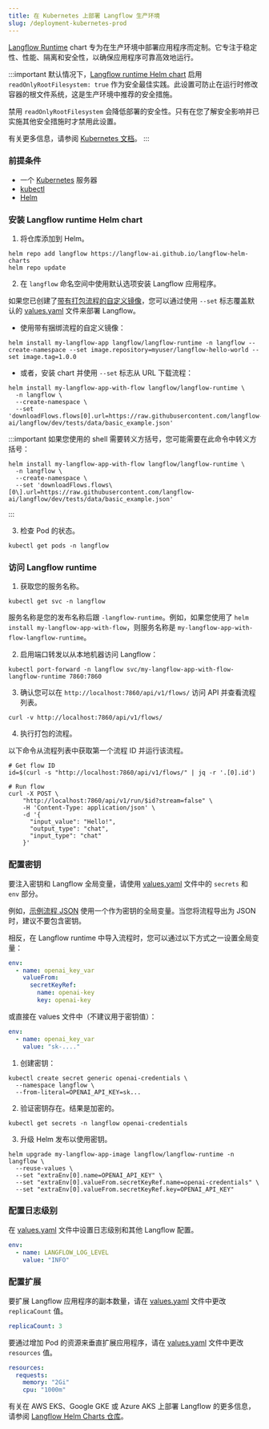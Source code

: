 ```yaml
---
title: 在 Kubernetes 上部署 Langflow 生产环境
slug: /deployment-kubernetes-prod
---
```



[Langflow Runtime](https://github.com/langflow-ai/langflow-helm-charts/blob/main/charts/langflow-runtime) chart 专为在生产环境中部署应用程序而定制。它专注于稳定性、性能、隔离和安全性，以确保应用程序可靠高效地运行。

:::important
默认情况下，[Langflow runtime Helm chart](https://github.com/langflow-ai/langflow-helm-charts/blob/main/charts/langflow-runtime/values.yaml#L46) 启用 `readOnlyRootFilesystem: true` 作为安全最佳实践。此设置可防止在运行时修改容器的根文件系统，这是生产环境中推荐的安全措施。

禁用 `readOnlyRootFilesystem` 会降低部署的安全性。只有在您了解安全影响并已实施其他安全措施时才禁用此设置。

有关更多信息，请参阅 [Kubernetes 文档](https://kubernetes.io/docs/tasks/configure-pod-container/security-context/)。
:::

### 前提条件

- 一个 [Kubernetes](https://kubernetes.io/docs/setup/) 服务器
- [kubectl](https://kubernetes.io/docs/tasks/tools/#kubectl)
- [Helm](https://helm.sh/docs/intro/install/)

### 安装 Langflow runtime Helm chart

1. 将仓库添加到 Helm。

```shell
helm repo add langflow https://langflow-ai.github.io/langflow-helm-charts
helm repo update
```

2. 在 `langflow` 命名空间中使用默认选项安装 Langflow 应用程序。

如果您已创建了[带有打包流程的自定义镜像](/deployment-docker#package-your-flow-as-a-docker-image)，您可以通过使用 `--set` 标志覆盖默认的 [values.yaml](https://github.com/langflow-ai/langflow-helm-charts/blob/main/charts/langflow-runtime/values.yaml) 文件来部署 Langflow。

* 使用带有捆绑流程的自定义镜像：
```shell
helm install my-langflow-app langflow/langflow-runtime -n langflow --create-namespace --set image.repository=myuser/langflow-hello-world --set image.tag=1.0.0
```

* 或者，安装 chart 并使用 `--set` 标志从 URL 下载流程：
```shell
helm install my-langflow-app-with-flow langflow/langflow-runtime \
  -n langflow \
  --create-namespace \
  --set 'downloadFlows.flows[0].url=https://raw.githubusercontent.com/langflow-ai/langflow/dev/tests/data/basic_example.json'
```

:::important
如果您使用的 shell 需要转义方括号，您可能需要在此命令中转义方括号：
```shell
helm install my-langflow-app-with-flow langflow/langflow-runtime \
  -n langflow \
  --create-namespace \
  --set 'downloadFlows.flows\[0\].url=https://raw.githubusercontent.com/langflow-ai/langflow/dev/tests/data/basic_example.json'
```
:::

3. 检查 Pod 的状态。
```shell
kubectl get pods -n langflow
```

### 访问 Langflow runtime

1. 获取您的服务名称。
```shell
kubectl get svc -n langflow
```

服务名称是您的发布名称后跟 `-langflow-runtime`。例如，如果您使用了 `helm install my-langflow-app-with-flow`，则服务名称是 `my-langflow-app-with-flow-langflow-runtime`。

2. 启用端口转发以从本地机器访问 Langflow：

```shell
kubectl port-forward -n langflow svc/my-langflow-app-with-flow-langflow-runtime 7860:7860
```

3. 确认您可以在 `http://localhost:7860/api/v1/flows/` 访问 API 并查看流程列表。
```shell
curl -v http://localhost:7860/api/v1/flows/
```

4. 执行打包的流程。

以下命令从流程列表中获取第一个流程 ID 并运行该流程。

```shell
# Get flow ID
id=$(curl -s "http://localhost:7860/api/v1/flows/" | jq -r '.[0].id')

# Run flow
curl -X POST \
    "http://localhost:7860/api/v1/run/$id?stream=false" \
    -H 'Content-Type: application/json' \
    -d '{
      "input_value": "Hello!",
      "output_type": "chat",
      "input_type": "chat"
    }'
```

### 配置密钥

要注入密钥和 Langflow 全局变量，请使用 [values.yaml](https://github.com/langflow-ai/langflow-helm-charts/blob/main/charts/langflow-runtime/values.yaml) 文件中的 `secrets` 和 `env` 部分。

例如，[示例流程 JSON](https://raw.githubusercontent.com/langflow-ai/langflow-helm-charts/refs/heads/main/examples/flows/basic-prompting-hello-world.json) 使用一个作为密钥的全局变量。当您将流程导出为 JSON 时，建议不要包含密钥。

相反，在 Langflow runtime 中导入流程时，您可以通过以下方式之一设置全局变量：

<Tabs>
<TabItem value="values" label="values.yaml">

```yaml
env:
  - name: openai_key_var
    valueFrom:
      secretKeyRef:
        name: openai-key
        key: openai-key
```

或直接在 values 文件中（不建议用于密钥值）：

```yaml
env:
  - name: openai_key_var
    value: "sk-...."
```

</TabItem>
<TabItem value="helm" label="Helm 命令">

1. 创建密钥：
```shell
kubectl create secret generic openai-credentials \
  --namespace langflow \
  --from-literal=OPENAI_API_KEY=sk...
```

2. 验证密钥存在。结果是加密的。
```shell
kubectl get secrets -n langflow openai-credentials
```

3. 升级 Helm 发布以使用密钥。
```shell
helm upgrade my-langflow-app-image langflow/langflow-runtime -n langflow \
  --reuse-values \
  --set "extraEnv[0].name=OPENAI_API_KEY" \
  --set "extraEnv[0].valueFrom.secretKeyRef.name=openai-credentials" \
  --set "extraEnv[0].valueFrom.secretKeyRef.key=OPENAI_API_KEY"
```

</TabItem>
</Tabs>

### 配置日志级别

在 [values.yaml](https://github.com/langflow-ai/langflow-helm-charts/blob/main/charts/langflow-runtime/values.yaml) 文件中设置日志级别和其他 Langflow 配置。

```yaml
env:
  - name: LANGFLOW_LOG_LEVEL
    value: "INFO"
```

### 配置扩展

要扩展 Langflow 应用程序的副本数量，请在 [values.yaml](https://github.com/langflow-ai/langflow-helm-charts/blob/main/charts/langflow-runtime/values.yaml) 文件中更改 `replicaCount` 值。

```yaml
replicaCount: 3
```

要通过增加 Pod 的资源来垂直扩展应用程序，请在 [values.yaml](https://github.com/langflow-ai/langflow-helm-charts/blob/main/charts/langflow-runtime/values.yaml) 文件中更改 `resources` 值。

```yaml
resources:
  requests:
    memory: "2Gi"
    cpu: "1000m"
```

有关在 AWS EKS、Google GKE 或 Azure AKS 上部署 Langflow 的更多信息，请参阅 [Langflow Helm Charts 仓库](https://github.com/langflow-ai/langflow-helm-charts)。




